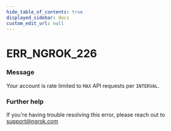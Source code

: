 ```yaml
---
hide_table_of_contents: true
displayed_sidebar: docs
custom_edit_url: null
---
```



# ERR_NGROK_226

### Message
Your account is rate limited to `MAX` API requests per `INTERVAL`.

### Further help
If you're having trouble resolving this error, please reach out to [support@ngrok.com](mailto:support@ngrok.com?subject=Help%20with%20ERR_NGROK_226)


<ErrorDetails error='err_ngrok_226' />
